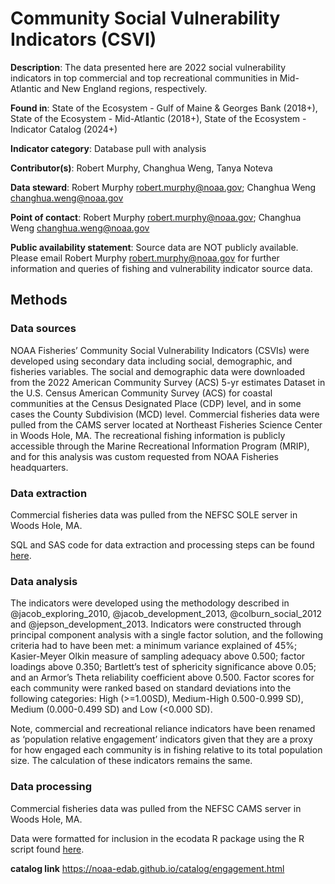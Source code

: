 # Community Social Vulnerability Indicators (CSVI) {#engagement}

**Description**: The data presented here are 2022 social vulnerability indicators in top commercial and top recreational communities in Mid-Atlantic and New England regions, respectively.

**Found in**: State of the Ecosystem - Gulf of Maine & Georges Bank (2018+), State of the Ecosystem - Mid-Atlantic (2018+), State of the Ecosystem - Indicator Catalog (2024+)

**Indicator category**: Database pull with analysis

**Contributor(s)**: Robert Murphy, Changhua Weng, Tanya Noteva
  
**Data steward**: Robert Murphy <robert.murphy@noaa.gov>; Changhua Weng <changhua.weng@noaa.gov>

**Point of contact**: Robert Murphy <robert.murphy@noaa.gov>; Changhua Weng <changhua.weng@noaa.gov>
  
**Public availability statement**: Source data are NOT publicly available. Please email Robert Murphy <robert.murphy@noaa.gov> for further information and queries of fishing and vulnerability indicator source data.
  
## Methods

### Data sources
NOAA Fisheries’ Community Social Vulnerability Indicators (CSVIs) were developed using secondary data including social, demographic, and fisheries variables. The social and demographic data were downloaded from the 2022 American Community Survey (ACS) 5-yr estimates Dataset in the U.S. Census American Community Survey (ACS) for coastal communities at the Census Designated Place (CDP) level, and in some cases the County Subdivision (MCD) level. Commercial fisheries data were pulled from the CAMS server located at Northeast Fisheries Science Center in Woods Hole, MA. The recreational fishing information is publicly accessible through the Marine Recreational Information Program (MRIP), and for this analysis was custom requested from NOAA Fisheries headquarters.

### Data extraction 
Commercial fisheries data was pulled from the NEFSC SOLE server in Woods Hole, MA.

SQL and SAS code for data extraction and processing steps can be found [here](https://github.com/NOAA-EDAB/tech-doc/tree/master/R/stored_scripts/comm_rel_vuln_extraction.sql). 

### Data analysis
The indicators were developed using the methodology described in @jacob_exploring_2010, @jacob_development_2013, @colburn_social_2012 and @jepson_development_2013. Indicators were constructed through principal component analysis with a single factor solution, and the following criteria had to have been met: a minimum variance explained of 45%; Kasier-Meyer Olkin measure of sampling adequacy above 0.500; factor loadings above 0.350; Bartlett’s test of sphericity significance above 0.05; and an Armor’s Theta reliability coefficient above 0.500. Factor scores for each community were ranked based on standard deviations into the following categories: High (>=1.00SD), Medium-High 0.500-0.999 SD), Medium (0.000-0.499 SD) and Low (<0.000 SD).

Note, commercial and recreational reliance indicators have been renamed as ‘population relative engagement’ indicators given that they are a proxy for how engaged each community is in fishing relative to its total population size. The calculation of these indicators remains the same.

### Data processing
Commercial fisheries data was pulled from the NEFSC CAMS server in Woods Hole, MA.

Data were formatted for inclusion in the ecodata R package using the R script found [here](https://github.com/NOAA-EDAB/ecodata/blob/master/data-raw/get_engagement.R).

**catalog link**
<https://noaa-edab.github.io/catalog/engagement.html>